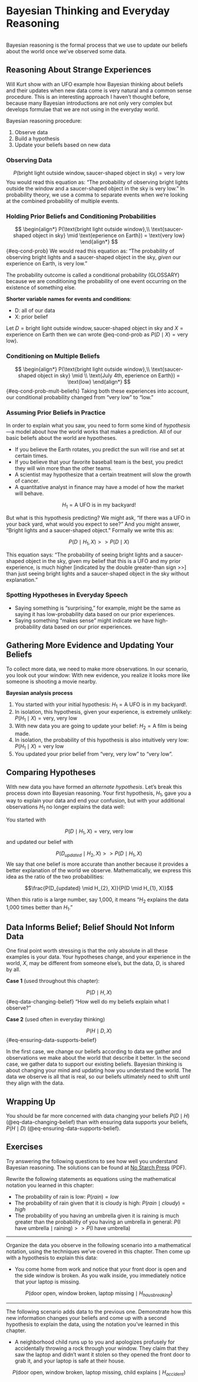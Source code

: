 # Bayesian Thinking and Everyday Reasoning

```r

```

Bayesian reasoning is the formal process that we use to update our
beliefs about the world once we've observed some data.

## Reasoning About Strange Experiences

::: callout-note
Will Kurt show with an UFO example how Bayesian thinking about beliefs
and their updates when new data come is very natural and a common sense
procedure. This is an interesting approach I haven't thought before,
because many Bayesian introductions are not only very complex but
develops formulae that we are not using in the everyday world.
:::

Bayesian reasoning procedure:

1.  Observe data
2.  Build a hypothesis
3.  Update your beliefs based on new data

### Observing Data

$$P(\text{bright light outside window}, \text{saucer-shaped object in sky}) = \text{very low}$$
You would read this equation as: "The probability of observing bright
lights outside the window and a saucer-shaped object in the sky is very
low." In probability theory, we use a comma to separate events when
we're looking at the combined probability of multiple events.

### Holding Prior Beliefs and Conditioning Probabilities

$$
\begin{align*}
P(\text{bright light outside window},\\ 
\text{saucer-shaped object in sky} \mid \text{eperience on Earth}) = \text{very low}
\end{align*}
$$ {#eq-cond-prob} We would read this equation as: "The probability of
observing bright lights and a saucer-shaped object in the sky, *given*
our experience on Earth, is very low."

The probability outcome is called a
conditional probability (GLOSSARY) because we are conditioning the
probability of one event occurring on the existence of something else.

**Shorter variable names for events and conditions**:

-   D: all of our data
-   X: prior belief

Let
$D = \text{bright light outside window}, \text{saucer-shaped object in sky}$
and $X = \text{experience on Earth}$ then we can wrote @eq-cond-prob as
$P(D \mid X) = \text{very low})$.

### Conditioning on Multiple Beliefs

$$
\begin{align*}
P(\text{bright light outside window},\\ 
\text{saucer-shaped object in sky} \mid \\
\text{July 4th, eperience on Earth}) = \text{low}
\end{align*}
$$ {#eq-cond-prob-mult-beliefs} Taking both these experiences into
account, our conditional probability changed from "very low" to "low."

### Assuming Prior Beliefs in Practice

In order to explain what you saw, you need to form some kind of
*hypothesis*---a model about how the world works that makes a
prediction. All of our basic beliefs about the world are hypotheses.

-   If you believe the Earth rotates, you predict the sun will rise and
    set at certain times.
-   If you believe that your favorite baseball team is the best, you
    predict they will win more than the other teams.
-   A scientist may hypothesize that a certain treatment will slow the
    growth of cancer.
-   A quantitative analyst in finance may have a model of how the market
    will behave.

$$H_{1} = \text{A UFO is in my backyard!}$$

But what is this hypothesis predicting? We might ask, "If there was a
UFO in your back yard, what would you expect to see?" And you might
answer, "Bright lights and a saucer-shaped object." Formally we write
this as:

$$
P(D \mid H_{1}, X) >> P(D \mid X)
$$

This equation says: "The probability of seeing bright lights and a
saucer-shaped object in the sky, given my belief that this is a UFO and
my prior experience, is much higher \[indicated by the double
greater-than sign \>\>\] than just seeing bright lights and a
saucer-shaped object in the sky without explanation."

### Spotting Hypotheses in Everyday Speech

-   Saying something is "surprising," for example, might be the same as
    saying it has low-probability data based on our prior experiences.
-   Saying something "makes sense" might indicate we have
    high-probability data based on our prior experiences.

## Gathering More Evidence and Updating Your Beliefs

To collect more data, we need to make more observations. In our
scenario, you look out your window: With new evidence, you realize it
looks more like someone is shooting a movie nearby.

**Bayesian analysis process**

1.  You started with your initial hypothesis:
    $H_{1} = \text{A UFO is in my backyard!}$.
2.  In isolation, this hypothesis, given your experience, is extremely
    unlikely: $P(H_{1} \mid X) = \text{very, very low}$
3.  With new data you are going to update your belief:
    $H_{2} = \text{A film is being made}$.
4.  In isolation, the probability of this hypothesis is also intuitively
    very low: $P(H_{1} \mid X) = \text{very low}$
5.  You updated your prior belief from "very, very low" to "very low".

## Comparing Hypotheses

With new data you have formed an *alternate hypothesis*. Let's break
this process down into Bayesian reasoning. Your first hypothesis,
$H_{1}$, gave you a way to explain your data and end your confusion, but
with your additional observations $H_{1}$ no longer explains the data
well:

You started with

$$P(D \mid H_{1}, X) = \text{very, very low}$$ and updated our belief
with

$$P(D_{updated} \mid H_{2}, X) >> P(D \mid H_{1}, X)$$ We say that one
belief is more accurate than another because it provides a better
explanation of the world we observe. Mathematically, we express this
idea as the ratio of the two probabilities:

$$\frac{P(D_{updated} \mid H_{2}, X)}{P(D \mid H_{1}, X)}$$

When this ratio is a large number, say 1,000, it means "$H_{2}$ explains
the data 1,000 times better than $H_{1}$."

## Data Informs Belief; Belief Should Not Inform Data

One final point worth stressing is that the only absolute in all these
examples is your data. Your hypotheses change, and your experience in
the world, $X$, may be different from someone else's, but the data, $D$,
is shared by all.

**Case 1** (used throughout this chapter):

$$P(D \mid H, X)$$ {#eq-data-changing-belief} "How well do my beliefs
explain what I observe?"

**Case 2** (used often in everyday thinking)

$$P(H \mid D, X)$$ {#eq-ensuring-data-supports-belief}

In the first case, we change our beliefs according to data we gather and
observations we make about the world that describe it better. In the
second case, we gather data to support our existing beliefs. Bayesian
thinking is about changing your mind and updating how you understand the
world. The data we observe is all that is real, so our beliefs
ultimately need to shift until they align with the data.

## Wrapping Up

::: callout-important
You should be far more concerned with data changing your beliefs
$P(D \mid H)$ (@eq-data-changing-belief) than with ensuring data
supports your beliefs, $P(H \mid D)$
(@eq-ensuring-data-supports-belief).
:::

## Exercises

Try answering the following questions to see how well you understand
Bayesian reasoning. The solutions can be found at [No Starch
Press](https://nostarch.com/download/resources/Bayes_exercise_solutions_new.pdf){target="_blank"}
(PDF).

::: {#exr-01-1}
Rewrite the following statements as equations using the mathematical
notation you learned in this chapter:

-   The probability of rain is low: $P(rain) = low$
-   The probability of rain given that it is cloudy is high:
    $P(rain \mid cloudy) = high$
-   The probability of you having an umbrella given it is raining is
    much greater than the probability of you having an umbrella in
    general:
    $P(\text{I have umbrella} \mid \text{raining}) >> P(\text{I have umbrella})$
:::

------------------------------------------------------------------------

::: {#exr-01-2}
Organize the data you observe in the following scenario into a
mathematical notation, using the techniques we've covered in this
chapter. Then come up with a hypothesis to explain this data:

-   You come home from work and notice that your front door is open and
    the side window is broken. As you walk inside, you immediately
    notice that your laptop is missing.

$$
P(\text{door open, window broken, laptop missing} \mid H_{hausbreaking})
$$
:::

------------------------------------------------------------------------

::: {#exr-01-3}
The following scenario adds data to the previous one. Demonstrate how
this new information changes your beliefs and come up with a second
hypothesis to explain the data, using the notation you've learned in
this chapter.

- A neighborhood child runs up to you and apologizes profusely for
accidentally throwing a rock through your window. They claim that they
saw the laptop and didn't want it stolen so they opened the front door
to grab it, and your laptop is safe at their house.

$$
P(\text{door open, window broken, laptop missing, child explains} \mid H_{accident})
$$
:::

